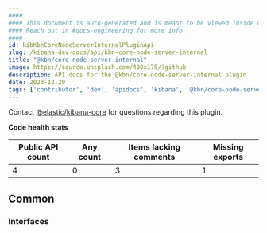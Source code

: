 ```yaml
---
####
#### This document is auto-generated and is meant to be viewed inside our experimental, new docs system.
#### Reach out in #docs-engineering for more info.
####
id: kibKbnCoreNodeServerInternalPluginApi
slug: /kibana-dev-docs/api/kbn-core-node-server-internal
title: "@kbn/core-node-server-internal"
image: https://source.unsplash.com/400x175/?github
description: API docs for the @kbn/core-node-server-internal plugin
date: 2023-12-20
tags: ['contributor', 'dev', 'apidocs', 'kibana', '@kbn/core-node-server-internal']
---
```




Contact [@elastic/kibana-core](https://github.com/orgs/elastic/teams/kibana-core) for questions regarding this plugin.

**Code health stats**

| Public API count  | Any count | Items lacking comments | Missing exports |
|-------------------|-----------|------------------------|-----------------|
| 4 | 0 | 3 | 1 |

## Common

### Interfaces
<DocDefinitionList data={kbnCoreNodeServerInternalObj.common.interfaces}/>


